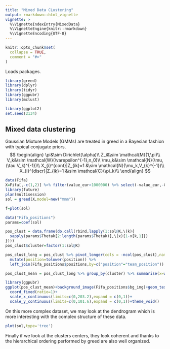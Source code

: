 ```yaml
---
title: "Mixed Data CLustering"
output: rmarkdown::html_vignette
vignette: >
  %\VignetteIndexEntry{MixedData}
  %\VignetteEngine{knitr::rmarkdown}
  %\VignetteEncoding{UTF-8}
---
```


```r
knitr::opts_chunk$set(
  collapse = TRUE,
  comment = "#>"
)
```
Loads packages.
```r
library(greed)
library(dplyr)
library(tidyr)
library(ggpubr)
library(mclust)

library(ggplot2)
set.seed(2134)
```

## Mixed data clustering
Gaussian Mixture Models (GMMs) are treated in greed in a Bayesian fashion with typical conjugate priors.
$$
\begin{align}
\pi&\sim Dirichlet(\alpha)\\
Z_i&\sim \mathcal{M}(1,\pi)\\
V_k&\sim \mathcal{W}(\varepsilon^{-1},n_0)\\
\mu_k&\sim \mathcal{N}(\mu,(\tau V_k)^{-1})\\
X_{i}^{cont}|Z_{ik}=1 &\sim \mathcal{N}(\mu_k,V_{k}^{-1})\\
X_{i}^{discr}|Z_{ik}=1 &\sim \mathcal{C}(\pi_k)\\
\end{align}
$$

```r
data(Fifa)
X=Fifa[,-c(1,2)] %>% filter(value_eur>1000000) %>% select(-value_eur,-GK)
library(future)
plan(multisession)
sol = greed(X,model=new("mmm"))
```
```r
f=plot(sol)
```


```r
data("Fifa_positions")
params=coef(sol)

pos_clust = data.frame(do.call(rbind,lapply(1:sol@K,\(k){
  sapply(params$Thetak[2:length(params$Thetak)],\(x){1-x[k,1]})
})))
pos_clust$cluster=factor(1:sol@K)

pos_clust_long = pos_clust %>% pivot_longer(cols = -ncol(pos_clust),names_to = "position",values_to = "p") %>% 
  mutate(position=tolower(position)) %>% 
  left_join(Fifa_positions$positions,by=c("position"="team_position"))

pos_clust_mean = pos_clust_long %>% group_by(cluster) %>% summarise(x=weighted.mean(x,p),y=weighted.mean(y,p))

library(ggpubr)
ggplot(pos_clust_mean)+background_image(Fifa_positions$bg_img)+geom_text(aes(x=x,y=y,label=cluster),size=5,col="red")+
  coord_fixed(ratio=1)+
  scale_x_continuous(limits=c(0,203.2),expand = c(0,1))+
  scale_y_continuous(limits=c(0,101.6),expand = c(0,1))+theme_void()

```

On this more complex dataset, we may look at the dendrogram which is more interesting with the complex structure of these data.

```r
plot(sol,type='tree')
```

Finally if we look at the clusters centers, they look coherent and thanks to the hierarchical ordering performed by greed are also well organized.
